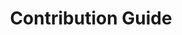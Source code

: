 ---
title: 'Contribution Guide'
description: 'Guide for contributing to Replicant Network'
icon: 'handshake'
---